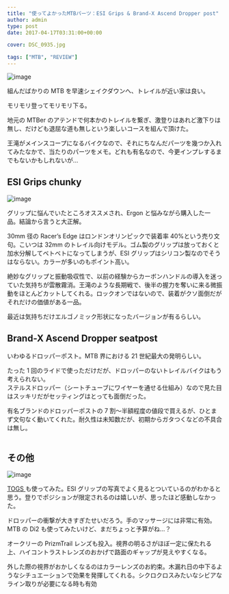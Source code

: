 ---
title: "使ってよかったMTBパーツ：ESI Grips & Brand-X Ascend Dropper post"
author: admin
type: post
date: 2017-04-17T03:31:00+00:00

cover: DSC_0935.jpg

tags: ["MTB", "REVIEW"]
---

![image](./DSC_0935.jpg)

組んだばかりの MTB を早速シェイクダウンへ、トレイルが近い家は良い。

モリモリ登ってモリモリ下る。

地元の MTBer のアテンドで何本かのトレイルを繋ぎ、激登りはあれど激下りは無し、だけども退屈な道も無しという楽しいコースを組んで頂けた。

王滝がメインスコープになるバイクなので、それにちなんだパーツを幾つか入れてみたなかで、当たりのパーツをメモ。どれも有名なので、今更インプレするまでもないかもしれないが…

## ESI Grips chunky

![image](./DSC_0942.jpg)

グリップに悩んでいたところオススメされ、Ergon と悩みながら購入した一品。結論から言うと大正解。

30mm 径の Racer&#8217;s Edge はロンドンオリンピックで装着率 40%という売り文句。こいつは 32mm のトレイル向けモデル。ゴム製のグリップは放っておくと加水分解してベトベトになってしまうが、ESI グリップはシリコン製なのでそうはならない。カラーが多いのもポイント高い。

絶妙なグリップと振動吸収性で、以前の経験からカーボンハンドルの導入を迷っていた気持ちが雲散霧消。王滝のような長期戦で、後半の握力を奪いに来る微振動をほとんどカットしてくれる。ロックオンではないので、装着がクソ面倒だがそれだけの価値がある一品。

最近は気持ちだけエルゴノミック形状になったバージョンが有るらしい。

<LinkBox isAmazonLink url="https://www.amazon.co.jp/dp/B002UMFS5S/" />

## Brand-X Ascend Dropper seatpost

<LinkBox
  url="https://www.chainreactioncycles.com/jp/ja/brand-x-ascend-cx-%E3%83%89%E3%83%AD%E3%83%83%E3%83%91%E3%83%BC%E3%82%B7%E3%83%BC%E3%83%88%E3%83%9D%E3%82%B9%E3%83%88-85-105mm-/rp-prod159175"
  linkurl="https://ck.jp.ap.valuecommerce.com/servlet/referral?sid=3171302&pid=886701002&vc_url=https%3A%2F%2Fwww.chainreactioncycles.com%2Fjp%2Fja%2Fbrand-x-ascend-cx-%25E3%2583%2589%25E3%2583%25AD%25E3%2583%2583%25E3%2583%2591%25E3%2583%25BC%25E3%2582%25B7%25E3%2583%25BC%25E3%2583%2588%25E3%2583%259D%25E3%2582%25B9%25E3%2583%2588-85-105mm-%2Frp-prod159175%3Futm_source%3Dvaluecommerce%26utm_medium%3Daffiliates"
/>

いわゆるドロッパーポスト。MTB 界における 21 世紀最大の発明らしい。

たった 1 回のライドで使っただけだが、ドロッパーのないトレイルバイクはもう考えられない。\
ステルスドロッパー（シートチューブにワイヤーを通せる仕組み）なので見た目はスッキリだがセッティングはとっても面倒だった。

有名ブランドのドロッパーポストの 7 割～半額程度の値段で買えるが、ひとまず文句なく動いてくれた。耐久性は未知数だが、初期からガタつくなどの不具合は無し。

<img
  src="//ad.jp.ap.valuecommerce.com/servlet/gifbanner?sid=3171302&pid=886701002"
  height="1"
  width="0"
  border="0"
/>

## その他

![image](./TOG_Graph_51500254-cff3-456f-be17-8a1aca3badeb_grande.png)

<a href="https://togs.com/" target="_blank" rel="noopener">
  TOGS
</a>
も使ってみた。ESI グリップの写真でよく見るとついているのがわかると思う。登りでポジションが限定されるのは嬉しいが、思ったほど感動しなかった。

ドロッパーの衝撃が大きすぎたせいだろう。手のマッサージには非常に有効。MTB の Di2 も使ってみたいけど、まだちょっと予算がね…？

オークリーの PrizmTrail レンズも投入。視界の明るさがほぼ一定に保たれる上、ハイコントラストレンズのおかげで路面のギャップが見えやすくなる。

外した際の視界がおかしくなるのはカラーレンズのお約束。木漏れ日の中下るようなシチュエーションで効果を発揮してくれる。シクロクロスみたいなシビアなライン取りが必要になる時も有効

<LinkBox
  url="https://www.probikekit.jp/sports-accessories/oakley-radar-ev-path-sunglasses-matte-black-prizm-trail-torch/12164547.html"
  linkurl="https://px.a8.net/svt/ejp?a8mat=3N3PXV+GGEBOY+45DI+NSWRM&a8ejpredirect=https%3A%2F%2Fwww.probikekit.jp%2Fsports-accessories%2Foakley-radar-ev-path-sunglasses-matte-black-prizm-trail-torch%2F12164547.html"
/>
